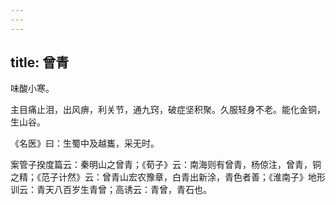 ```yaml
---
---
---
```

title: 曾青
---



味酸小寒。

主目痛止泪，出风痹，利关节，通九窍，破症坚积聚。久服轻身不老。能化金铜，生山谷。

《名医》曰：生蜀中及越巂，采无时。

案管子揆度篇云：秦明山之曾青；《荀子》云：南海则有曾青，杨倞注，曾青，铜之精；《范子计然》云：曾青山宏农豫章，白青出新涂，青色者善；《淮南子》地形训云：青天八百岁生青曾；高诱云：青曾，青石也。